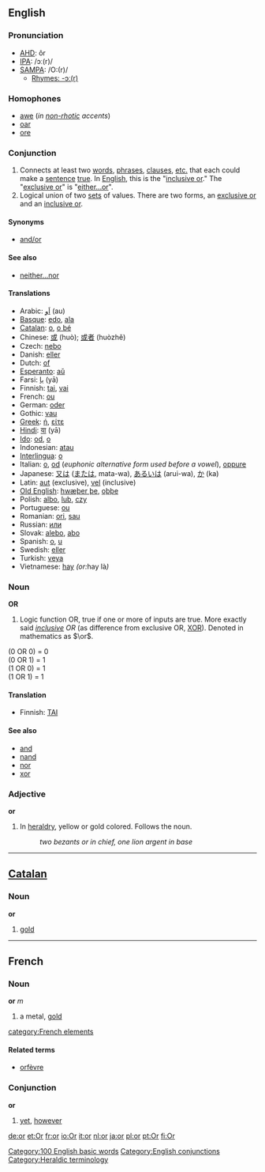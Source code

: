 ==English==
===Pronunciation===
*[[w:AHD|AHD]]: ôr
*[[w:IPA|IPA]]: /ɔː(r)/
*[[w:SAMPA|SAMPA]]: /O:(r)/
**[[rhymes:English:-ɔː(r)|Rhymes: -ɔː(r)]]

===Homophones===
*[[awe]] (''in [[non-rhotic]] accents'')
*[[oar]]
*[[ore]]

===Conjunction===
#Connects at least two [[word]]s, [[phrase]]s, [[clause]]s, [[etc.]] that each could make a [[sentence]] [[true]].  In [[English]], this is the "[[inclusive or]]."  The "[[exclusive or]]" is "[[either...or]]".
#Logical union of two [[set]]s of values.  There are two forms, an [[exclusive or]] and an [[inclusive or]].

====Synonyms====
*[[and/or]]

====See also====
*[[neither...nor]]

====Translations====
*Arabic: [[او|اَو]] (au)
*[[Basque]]: [[edo]], [[ala]]
*[[Catalan]]: [[o]], [[o bé]]
*Chinese: [[或]] (huò); [[或者]] (huòzhě)
*Czech: [[nebo]]
*Danish: [[eller]]
*Dutch: [[of]]
*[[Esperanto]]: [[aŭ]]
*Farsi: [[يا]] (yā)
*Finnish: [[tai]], [[vai]]
*French: [[ou]]
*German: [[oder]]
*Gothic: [[vau]]
*[[Greek]]: [[ή]], [[είτε]]
*[[Hindi]]: [[या]] (yā)
*[[Ido]]: [[od]], [[o]]
*Indonesian: [[atau]]
*[[Interlingua]]: [[o]]
*Italian: [[o]], [[od]]  (''euphonic alternative form used before a vowel''), [[oppure]]
*Japanese: [[又は]] ([[または]], mata-wa), [[あるいは]] (arui-wa), [[か]] (ka)
*Latin: [[aut]] (exclusive), [[vel]] (inclusive)
*[[Old English]]: [[hwæþer þe]], [[oþþe]]
*Polish: [[albo]], [[lub]], [[czy]]
*Portuguese: [[ou]]
*Romanian: [[ori]], [[sau]]
*Russian: [[или]]
*Slovak: [[alebo]], [[abo]]
*Spanish: [[o]], [[u]]
*Swedish: [[eller]]
*Turkish: [[veya]]
*Vietnamese: [[hay]] ''(or: ''hay là'')''

===Noun===
'''OR'''
#Logic function OR, true if one or more of inputs are true. More exactly said ''[[inclusive]] OR'' (as difference from exclusive OR, [[XOR]]).  Denoted in mathematics as <math>\or</math>.

(0 OR 0) = 0<br>
(0 OR 1) = 1<br>
(1 OR 0) = 1<br>
(1 OR 1) = 1<br>

====Translation====

*Finnish: [[TAI]]

====See also====
*[[and]]
*[[nand]]
*[[nor]]
*[[xor]]
===Adjective===
'''or'''
#In [[heraldry]], yellow or gold colored. Follows the noun.
#:''two bezants or in chief, one lion argent in base''
----

== [[Catalan]] ==
===Noun===
'''or'''

# [[gold]]

----

== French ==
===Noun===
'''or''' ''m''

# a metal, [[gold]]

[[category:French elements]]
====Related terms====
*[[orfèvre]]

===Conjunction===
'''or'''

#[[yet]], [[however]]

[[Category:100 English basic words]]
[[Category:English conjunctions]]
[[Category:Heraldic terminology]]

[[de:or]]
[[et:Or]]
[[fr:or]]
[[io:Or]]
[[it:or]]
[[nl:or]]
[[ja:or]]
[[pl:or]]
[[pt:Or]]
[[fi:Or]]